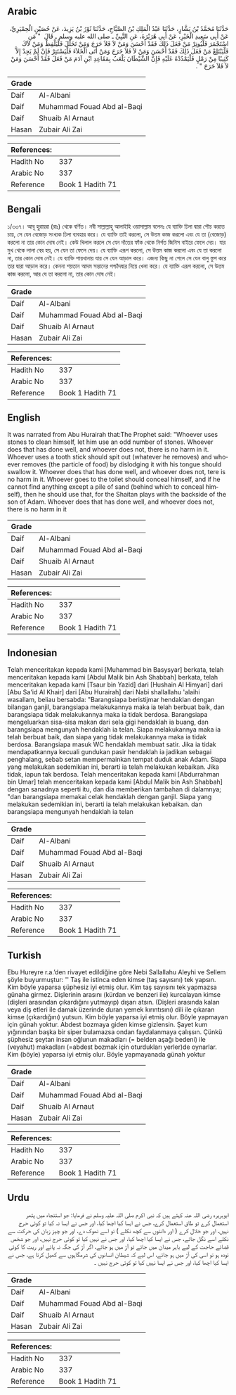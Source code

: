 ## Arabic


<div dir="rtl" lang="ar" style={{fontSize:'larger',backgroundColor:'#f8f9fa',padding:20}}>
حَدَّثَنَا مُحَمَّدُ بْنُ بَشَّارٍ، حَدَّثَنَا عَبْدُ الْمَلِكِ بْنُ الصَّبَّاحِ، حَدَّثَنَا ثَوْرُ بْنُ يَزِيدَ، عَنْ حُصَيْنٍ الْحِمْيَرِيِّ، عَنْ أَبِي سَعِيدِ الْخَيْرِ، عَنْ أَبِي هُرَيْرَةَ، عَنِ النَّبِيِّ ـ صلى الله عليه وسلم ـ قَالَ ‏ "‏ مَنِ اسْتَجْمَرَ فَلْيُوتِرْ مَنْ فَعَلَ ذَلِكَ فَقَدْ أَحْسَنَ وَمَنْ لاَ فَلاَ حَرَجَ وَمَنْ تَخَلَّلَ فَلْيَلْفِظْ وَمَنْ لاَكَ فَلْيَبْتَلِعْ مَنْ فَعَلَ ذَلِكَ فَقَدْ أَحْسَنَ وَمَنْ لاَ فَلاَ حَرَجَ وَمَنْ أَتَى الْخَلاَءَ فَلْيَسْتَتِرْ فَإِنْ لَمْ يَجِدْ إِلاَّ كَثِيبًا مِنْ رَمْلٍ فَلْيَمْدُدْهُ عَلَيْهِ فَإِنَّ الشَّيْطَانَ يَلْعَبُ بِمَقَاعِدِ ابْنِ آدَمَ مَنْ فَعَلَ فَقَدْ أَحْسَنَ وَمَنْ لاَ فَلاَ حَرَجَ ‏"‏ ‏.‏
</div>
<div style={{backgroundColor:'#f8f9fa',padding:20, marginBottom: 10}}><table> <thead> <tr> <th>Grade</th> <th></th> </tr> </thead> <tbody> <tr><td>Daif</td><td>Al-Albani</td></tr><tr><td>Daif</td><td>Muhammad Fouad Abd al-Baqi</td></tr><tr><td>Daif</td><td>Shuaib Al Arnaut</td></tr><tr><td>Hasan</td><td>Zubair Ali Zai</td></tr></tbody></table><table> <thead> <tr> <th>References:</th> <th></th> </tr> </thead> <tbody><tr><td>Hadith No</td><td>337</td></tr><tr><td>Arabic No</td><td>337</td></tr><tr><td>Reference</td><td>Book 1 Hadith 71</td></tr></tbody></table></div>

## Bengali


<div dir="ltr" lang="bn" style={{fontSize:'larger',backgroundColor:'#f8f9fa',padding:20}}>
১/৩৩৭। আবূ হুরায়রা (রাঃ) থেকে বর্ণিত। নবী সাল্লাল্লাহু আলাইহি ওয়াসাল্লাম বলেনঃ যে ব্যাক্তি ঢিলা দ্বারা শৌচ করতে চায়, সে যেন বেজোড় সংখ্যক ঢিলা ব্যবহার করে। যে ব্যাক্তি তাই করলো, সে উত্তম কাজ করলো এবং যে তা (বেজোড়) করলো না তার কোন দোষ নেই। কেউ খিলাল করলে সে যেন দাঁতের ফাঁক থেকে নির্গত জিনিস বাইরে ফেলে দেয়। যার মুখ থেকে লালা বের হয়, সে যেন তা ফেলে দেয়। যে ব্যাক্তি এরূপ করলো, সে উত্তম কাজ করলো এবং যে তা করলো না, তার কোন দোষ নেই। যে ব্যাক্তি পায়খানায় যায় সে যেন আড়াল করে। এজন্য কিছু না পেলে সে যেন বালু স্তুপ করে তার দ্বারা আড়াল করে। কেননা শয়তান আদম সন্তানের পশ্চাঁদদ্বার নিয়ে খেলা করে। যে ব্যাক্তি এরূপ করলো, সে উত্তম কাজ করলো, আর যে তা করলো না, তার কোন দোষ নেই।
</div>
<div style={{backgroundColor:'#f8f9fa',padding:20, marginBottom: 10}}><table> <thead> <tr> <th>Grade</th> <th></th> </tr> </thead> <tbody> <tr><td>Daif</td><td>Al-Albani</td></tr><tr><td>Daif</td><td>Muhammad Fouad Abd al-Baqi</td></tr><tr><td>Daif</td><td>Shuaib Al Arnaut</td></tr><tr><td>Hasan</td><td>Zubair Ali Zai</td></tr></tbody></table><table> <thead> <tr> <th>References:</th> <th></th> </tr> </thead> <tbody><tr><td>Hadith No</td><td>337</td></tr><tr><td>Arabic No</td><td>337</td></tr><tr><td>Reference</td><td>Book 1 Hadith 71</td></tr></tbody></table></div>

## English


<div dir="ltr" lang="en" style={{fontSize:'larger',backgroundColor:'#f8f9fa',padding:20}}>
It was narrated from Abu Hurairah that:The Prophet said: "Whoever uses stones to clean himself, let him use an odd number of stones. Whoever does that has done well, and whoever does not, there is no harm in it. Whoever uses a tooth stick should spit out (whatever he removes) and whoever removes (the particle of food) by dislodging it with his tongue should swallow it. Whoever does that has done well, and whoever does not, tere is no harm in it. Whoever goes to the toilet should conceal himself, and if he cannot find anything except a pile of sand (behind which to conceal himself), then he should use that, for the Shaitan plays with the backside of the son of Adam. Whoever does that has done well, and whoever does not, there is no harm in it
</div>
<div style={{backgroundColor:'#f8f9fa',padding:20, marginBottom: 10}}><table> <thead> <tr> <th>Grade</th> <th></th> </tr> </thead> <tbody> <tr><td>Daif</td><td>Al-Albani</td></tr><tr><td>Daif</td><td>Muhammad Fouad Abd al-Baqi</td></tr><tr><td>Daif</td><td>Shuaib Al Arnaut</td></tr><tr><td>Hasan</td><td>Zubair Ali Zai</td></tr></tbody></table><table> <thead> <tr> <th>References:</th> <th></th> </tr> </thead> <tbody><tr><td>Hadith No</td><td>337</td></tr><tr><td>Arabic No</td><td>337</td></tr><tr><td>Reference</td><td>Book 1 Hadith 71</td></tr></tbody></table></div>

## Indonesian


<div dir="ltr" lang="id" style={{fontSize:'larger',backgroundColor:'#f8f9fa',padding:20}}>
Telah menceritakan kepada kami [Muhammad bin Basysyar] berkata, telah menceritakan kepada kami [Abdul Malik bin Ash Shabbah] berkata, telah menceritakan kepada kami [Tsaur bin Yazid] dari [Hushain Al Himyari] dari [Abu Sa'id Al Khair] dari [Abu Hurairah] dari Nabi shallallahu 'alaihi wasallam, beliau bersabda: "Barangsiapa beristijmar hendaklan dengan bilangan ganjil, barangsiapa melakukannya maka ia telah berbuat baik, dan barangsiapa tidak melakukannya maka ia tidak berdosa. Barangsiapa mengeluarkan sisa-sisa makan dari sela gigi hendaklah ia buang, dan barangsiapa mengunyah hendaklah ia telan. Siapa melakukannya maka ia telah berbuat baik, dan siapa yang tidak melakukannya maka ia tidak berdosa. Barangsiapa masuk WC hendaklah membuat satir. Jika ia tidak mendapatkannya kecuali gundukan pasir hendaklah ia jadikan sebagai penghalang, sebab setan mempermainkan tempat duduk anak Adam. Siapa yang melakukan sedemikian ini, berarti ia telah melakukan kebaikan. Jika tidak, iapun tak berdosa. Telah menceritakan kepada kami [Abdurrahman bin Umar] telah menceritakan kepada kami [Abdul Malik bin Ash Shabbah] dengan sanadnya seperti itu, dan dia memberikan tambahan di dalamnya; "dan barangsiapa memakai celak hendaklah dengan ganjil. Siapa yang melakukan sedemikian ini, berarti ia telah melakukan kebaikan. dan barangsiapa mengunyah hendaklah ia telan
</div>
<div style={{backgroundColor:'#f8f9fa',padding:20, marginBottom: 10}}><table> <thead> <tr> <th>Grade</th> <th></th> </tr> </thead> <tbody> <tr><td>Daif</td><td>Al-Albani</td></tr><tr><td>Daif</td><td>Muhammad Fouad Abd al-Baqi</td></tr><tr><td>Daif</td><td>Shuaib Al Arnaut</td></tr><tr><td>Hasan</td><td>Zubair Ali Zai</td></tr></tbody></table><table> <thead> <tr> <th>References:</th> <th></th> </tr> </thead> <tbody><tr><td>Hadith No</td><td>337</td></tr><tr><td>Arabic No</td><td>337</td></tr><tr><td>Reference</td><td>Book 1 Hadith 71</td></tr></tbody></table></div>

## Turkish


<div dir="ltr" lang="tr" style={{fontSize:'larger',backgroundColor:'#f8f9fa',padding:20}}>
Ebu Hureyre r.a.’den rivayet edildiğine göre Nebi Sallallahu Aleyhi ve Sellem şöyle buyurmuştur: '' Taş ile istinca eden kimse (taş sayısını) tek yapsın. Kim böyle yaparsa şüphesiz iyi etmiş olur. Kim taş sayısını tek yapmazsa günaha girmez. Dişlerinin arasını (kürdan ve benzeri ile) kurcalayan kimse (dişleri arasından çıkardığını yutmayıp) dışarı atsın. (Dişleri arasında kalan veya diş etleri ile damak üzerinde duran yemek kırıntısını) dili ile çıkaran kimse (çıkardığını) yutsun. Kim böyle yaparsa iyi etmiş olur. Böyle yapmayan için günah yoktur. Abdest bozmaya giden kimse gizlensin. Şayet kum yığınından başka bir siper bulamazsa ondan faydalanmaya çalışsın. Çünkü şüphesiz şeytan insan oğlunun makadları (= belden aşağı bedeni) ile (veyahut) makadları (=abdest bozmak için oturdukları yerler)de oynarlar. Kim (böyle) yaparsa iyi etmiş olur. Böyle yapmayanada günah yoktur
</div>
<div style={{backgroundColor:'#f8f9fa',padding:20, marginBottom: 10}}><table> <thead> <tr> <th>Grade</th> <th></th> </tr> </thead> <tbody> <tr><td>Daif</td><td>Al-Albani</td></tr><tr><td>Daif</td><td>Muhammad Fouad Abd al-Baqi</td></tr><tr><td>Daif</td><td>Shuaib Al Arnaut</td></tr><tr><td>Hasan</td><td>Zubair Ali Zai</td></tr></tbody></table><table> <thead> <tr> <th>References:</th> <th></th> </tr> </thead> <tbody><tr><td>Hadith No</td><td>337</td></tr><tr><td>Arabic No</td><td>337</td></tr><tr><td>Reference</td><td>Book 1 Hadith 71</td></tr></tbody></table></div>

## Urdu


<div dir="rtl" lang="ur" style={{fontSize:'larger',backgroundColor:'#f8f9fa',padding:20}}>
ابوہریرہ رضی اللہ عنہ کہتے ہیں کہ نبی اکرم صلی اللہ علیہ وسلم نے فرمایا: جو استنجاء میں پتھر استعمال کرے تو طاق استعمال کرے، جس نے ایسا کیا اچھا کیا، اور جس نے ایسا نہ کیا تو کوئی حرج نہیں، اور جو خلال کرے ( اور دانتوں سے کچھ نکلے ) تو اسے تھوک دے، اور جو چیز زبان کی حرکت سے نکلے اسے نگل جائے، جس نے ایسا کیا اچھا کیا، اور جس نے نہیں کیا تو کوئی حرج نہیں، اور جو شخص قضائے حاجت کے لیے باہر میدان میں جائے تو آڑ میں ہو جائے، اگر آڑ کی جگہ نہ پائے اور ریت کا کوئی تودہ ہو تو اسی کی آڑ میں ہو جائے، اس لیے کہ شیطان انسانوں کی شرمگاہوں سے کھیل کرتا ہے، جس نے ایسا کیا اچھا کیا، اور جس نے ایسا نہیں کیا تو کوئی حرج نہیں ۔
</div>
<div style={{backgroundColor:'#f8f9fa',padding:20, marginBottom: 10}}><table> <thead> <tr> <th>Grade</th> <th></th> </tr> </thead> <tbody> <tr><td>Daif</td><td>Al-Albani</td></tr><tr><td>Daif</td><td>Muhammad Fouad Abd al-Baqi</td></tr><tr><td>Daif</td><td>Shuaib Al Arnaut</td></tr><tr><td>Hasan</td><td>Zubair Ali Zai</td></tr></tbody></table><table> <thead> <tr> <th>References:</th> <th></th> </tr> </thead> <tbody><tr><td>Hadith No</td><td>337</td></tr><tr><td>Arabic No</td><td>337</td></tr><tr><td>Reference</td><td>Book 1 Hadith 71</td></tr></tbody></table></div>